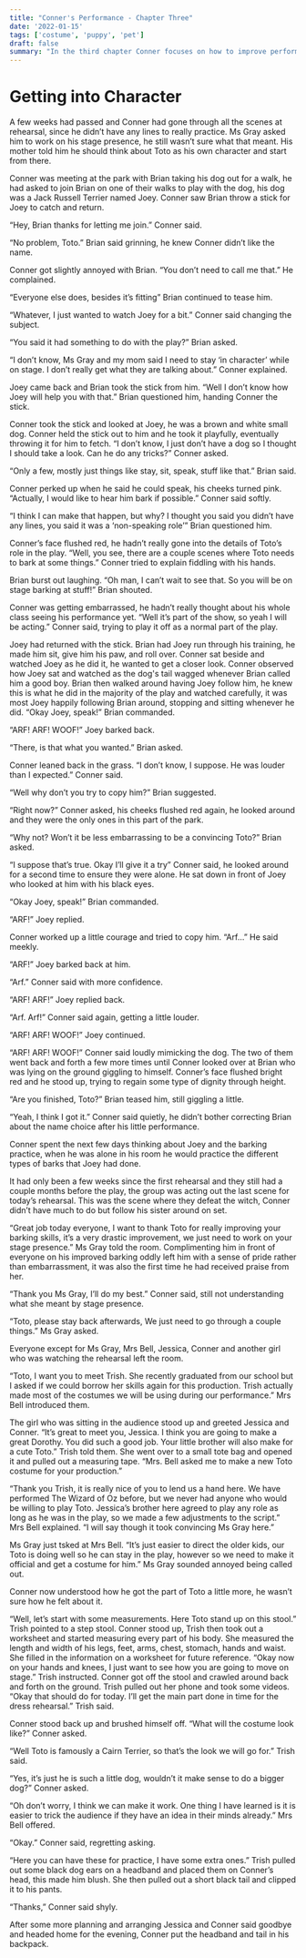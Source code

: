 ```yaml
---
title: "Conner's Performance - Chapter Three"
date: '2022-01-15'
tags: ['costume', 'puppy', 'pet']
draft: false
summary: "In the third chapter Conner focuses on how to improve performing Toto and meets a special costume maker who will help him make a new outfit for the play."
---
```


# Getting into Character

A few weeks had passed and Conner had gone through all the scenes at rehearsal, since he didn’t have any lines to really practice. Ms Gray asked him to work on his stage presence, he still wasn’t sure what that meant.  His mother told him he should think about Toto as his own character and start from there.

Conner was meeting at the park with Brian taking his dog out for a walk, he had asked to join Brian on one of their walks to play with the dog, his dog was a Jack Russell Terrier named Joey. Conner saw Brian throw a stick for Joey to catch and return.

“Hey, Brian thanks for letting me join.” Conner said.

“No problem, Toto.” Brian said grinning, he knew Conner didn’t like the name.

Conner got slightly annoyed with Brian. “You don’t need to call me that.” He complained.

“Everyone else does, besides it’s fitting” Brian continued to tease him.

“Whatever, I just wanted to watch Joey for a bit.” Conner said changing the subject.

“You said it had something to do with the play?” Brian asked.

“I don’t know, Ms Gray and my mom said I need to stay ‘in character’ while on stage.  I don’t really get what they are talking about.” Conner explained.

Joey came back and Brian took the stick from him. “Well I don’t know how Joey will help you with that.” Brian questioned him, handing Conner the stick.

Conner took the stick and looked at Joey, he was a brown and white small dog.  Conner held the stick out to him and he took it playfully, eventually throwing it for him to fetch. “I don’t know, I just don’t have a dog so I thought I should take a look.  Can he do any tricks?” Conner asked.

“Only a few, mostly just things like stay, sit, speak, stuff like that.” Brian said.

Conner perked up when he said he could speak, his cheeks turned pink. “Actually, I would like to hear him bark if possible.” Conner said softly.

“I think I can make that happen, but why?  I thought you said you didn’t have any lines, you said it was a ‘non-speaking role’” Brian questioned him.

Conner’s face flushed red, he hadn’t really gone into the details of Toto’s role in the play. “Well, you see, there are a couple scenes where Toto needs to bark at some things.” Conner tried to explain fiddling with his hands.

Brian burst out laughing. “Oh man, I can’t wait to see that.  So you will be on stage barking at stuff\!” Brian shouted.

Conner was getting embarrassed, he hadn’t really thought about his whole class seeing his performance yet. “Well it’s part of the show, so yeah I will be acting.” Conner said, trying to play it off as a normal part of the play.

Joey had returned with the stick.  Brian had Joey run through his training, he made him sit, give him his paw, and roll over.  Conner sat beside and watched Joey as he did it, he wanted to get a closer look.  Conner observed how Joey sat and watched as the dog's tail wagged whenever Brian called him a good boy. Brian then walked around having Joey follow him, he knew this is what he did in the majority of the play and watched carefully, it was most Joey happily following Brian around, stopping and sitting whenever he did.  “Okay Joey, speak\!” Brian commanded.

“ARF\! ARF\! WOOF\!” Joey barked back.

“There, is that what you wanted.” Brian asked.

Conner leaned back in the grass.  “I don’t know, I suppose.  He was louder than I expected.” Conner said.

“Well why don’t you try to copy him?” Brian suggested.

“Right now?” Conner asked, his cheeks flushed red again, he looked around and they were the only ones in this part of the park.

“Why not? Won’t it be less embarrassing to be a convincing Toto?” Brian asked.

“I suppose that’s true.  Okay I’ll give it a try” Conner said, he looked around for a second time to ensure they were alone.  He sat down in front of Joey who looked at him with his black eyes.

“Okay Joey, speak\!” Brian commanded.

“ARF\!” Joey replied.

Conner worked up a little courage and tried to copy him. “Arf…” He said meekly.

“ARF\!” Joey barked back at him.

“Arf.” Conner said with more confidence.

“ARF\! ARF\!” Joey replied back.

“Arf. Arf\!” Conner said again, getting a little louder.

“ARF\! ARF\! WOOF\!” Joey continued.

“ARF\! ARF\! WOOF\!” Conner said loudly mimicking the dog.  The two of them went back and forth a few more times until Conner looked over at Brian who was lying on the ground giggling to himself.  Conner’s face flushed bright red and he stood up, trying to regain some type of dignity through height.

“Are you finished, Toto?” Brian teased him, still giggling a little.

“Yeah, I think I got it.” Conner said quietly, he didn’t bother correcting Brian about the name choice after his little performance.

Conner spent the next few days thinking about Joey and the barking practice, when he was alone in his room he would practice the different types of barks that Joey had done.

It had only been a few weeks since the first rehearsal and they still had a couple months before the play, the group was acting out the last scene for today’s rehearsal.  This was the scene where they defeat the witch, Conner didn’t have much to do but follow his sister around on set.

“Great job today everyone, I want to thank Toto for really improving your barking skills, it’s a very drastic improvement, we just need to work on your stage presence.” Ms Gray told the room.  Complimenting him in front of everyone on his improved barking oddly left him with a sense of pride rather than embarrassment, it was also the first time he had received praise from her.

“Thank you Ms Gray, I’ll do my best.” Conner said, still not understanding what she meant by stage presence.

“Toto, please stay back afterwards, We just need to go through a couple things.” Ms Gray asked.

Everyone except for Ms Gray, Mrs Bell, Jessica, Conner and another girl who was watching the rehearsal left the room.

“Toto, I want you to meet Trish.  She recently graduated from our school but I asked if we could borrow her skills again for this production.  Trish actually made most of the costumes we will be using during our performance.” Mrs Bell introduced them.

The girl who was sitting in the audience stood up and greeted Jessica and Conner. “It’s great to meet you, Jessica. I think you are going to make a great Dorothy. You did such a good job.  Your little brother will also make for a cute Toto.” Trish told them.  She went over to a small tote bag and opened it and pulled out a measuring tape.  “Mrs. Bell asked me to make a new Toto costume for your production.”

“Thank you Trish, it is really nice of you to lend us a hand here.  We have performed The Wizard of Oz before, but we never had anyone who would be willing to play Toto.  Jessica’s brother here agreed to play any role as long as he was in the play, so we made a few adjustments to the script.” Mrs Bell explained.  “I will say though it took convincing Ms Gray here.”

Ms Gray just tsked at Mrs Bell. “It’s just easier to direct the older kids, our Toto is doing well so he can stay in the play, however so we need to make it official and get a costume for him.” Ms Gray sounded annoyed being called out.

Conner now understood how he got the part of Toto a little more, he wasn’t sure how he felt about it.

“Well, let’s start with some measurements.  Here Toto stand up on this stool.” Trish pointed to a step stool.  Conner stood up, Trish then took out a worksheet and started measuring every part of his body.  She measured the length and width of his legs, feet, arms, chest, stomach, hands and waist.  She filled in the information on a worksheet for future reference.  “Okay now on your hands and knees, I just want to see how you are going to move on stage.” Trish instructed.  Conner got off the stool and crawled around back and forth on the ground.  Trish pulled out her phone and took some videos. “Okay that should do for today.  I’ll get the main part done in time for the dress rehearsal.” Trish said.

Conner stood back up and brushed himself off.  “What will the costume look like?” Conner asked.

“Well Toto is famously a Cairn Terrier, so that’s the look we will go for.” Trish said.

“Yes, it’s just he is such a little dog, wouldn’t it make sense to do a bigger dog?” Conner asked.

“Oh don’t worry, I think we can make it work.  One thing I have learned is it is easier to trick the audience if they have an idea in their minds already.” Mrs Bell offered.

“Okay.” Conner said, regretting asking.

“Here you can have these for practice, I have some extra ones.” Trish pulled out some black dog ears on a headband and placed them on Conner’s head, this made him blush.  She then pulled out a short black tail and clipped it to his pants.

“Thanks,” Conner said shyly.

After some more planning and arranging Jessica and Conner said goodbye and headed home for the evening, Conner put the headband and tail in his backpack.
